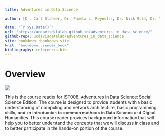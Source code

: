 ```yaml
---
title: Adventures in Data Science

author: [Dr. Carl Stahmer, Dr. Pamela L. Reynolds, Dr. Nick Ulle, Dr. Tyler Shoemaker, Dr. Michele Tobias, Dr. Wesley Brooks, Arthur Koehl, Carrie Alexander, Jared Joseph]

date: "`r Sys.Date()`"
url: "https://ucdavisdatalab.github.io/adventures_in_data_science/"
github-repo: ucdavisdatalab/adventures_in_data_science
site: bookdown::bookdown_site
knit: "bookdown::render_book"
bibliography: references.bib
---
```


# Overview {-}

![](./img/datalab-logo-full-color-rgb.png)

This is the course reader for IST008, Adventures in Data Science: Social Science Edition. The course is designed to provide students with a basic understanding of computing and network architecture, basic programming skills, and an introduction to common methods in Data Science and Digital Humanities. This course reader provides background information that will help you to better understand the concepts that we will discuss in class and to better participate in the hands-on portion of the course.

